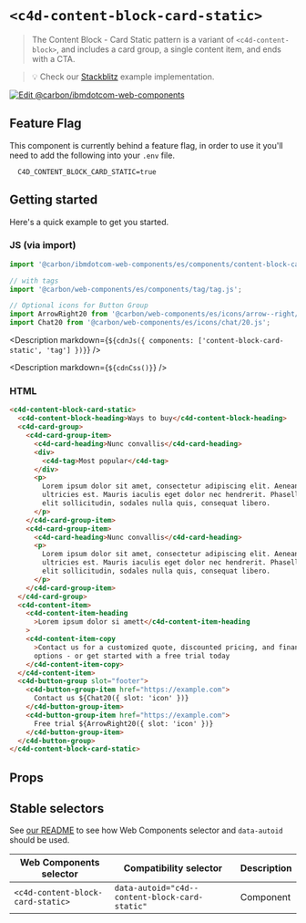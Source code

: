 
# `<c4d-content-block-card-static>`

> The Content Block - Card Static pattern is a variant of `<c4d-content-block>`,
> and includes a card group, a single content item, and ends with a CTA.

> 💡 Check our
> [Stackblitz](https://stackblitz.com/github/carbon-design-system/carbon-for-ibm-dotcom/tree/main/packages/web-components/examples/stackblitz/components/content-block-card-static)
> example implementation.

[![Edit @carbon/ibmdotcom-web-components](https://developer.stackblitz.com/img/open_in_stackblitz.svg)](https://stackblitz.com/github/carbon-design-system/carbon-for-ibm-dotcom/tree/main/packages/web-components/examples/stackblitz/components/content-block-card-static)

## Feature Flag

This component is currently behind a feature flag, in order to use it you'll
need to add the following into your `.env` file.

```
  C4D_CONTENT_BLOCK_CARD_STATIC=true
```

## Getting started

Here's a quick example to get you started.

### JS (via import)

```javascript
import '@carbon/ibmdotcom-web-components/es/components/content-block-card-static/index.js';

// with tags
import '@carbon/web-components/es/components/tag/tag.js';

// Optional icons for Button Group
import ArrowRight20 from '@carbon/web-components/es/icons/arrow--right/20.js';
import Chat20 from '@carbon/web-components/es/icons/chat/20.js';
```

<Description
  markdown={`${cdnJs({ components: ['content-block-card-static', 'tag'] })}`}
/>

<Description markdown={`${cdnCss()}`} />

### HTML

```html
<c4d-content-block-card-static>
  <c4d-content-block-heading>Ways to buy</c4d-content-block-heading>
  <c4d-card-group>
    <c4d-card-group-item>
      <c4d-card-heading>Nunc convallis</c4d-card-heading>
      <div>
        <c4d-tag>Most popular</c4d-tag>
      </div>
      <p>
        Lorem ipsum dolor sit amet, consectetur adipiscing elit. Aenean et
        ultricies est. Mauris iaculis eget dolor nec hendrerit. Phasellus at
        elit sollicitudin, sodales nulla quis, consequat libero.
      </p>
    </c4d-card-group-item>
    <c4d-card-group-item>
      <c4d-card-heading>Nunc convallis</c4d-card-heading>
      <p>
        Lorem ipsum dolor sit amet, consectetur adipiscing elit. Aenean et
        ultricies est. Mauris iaculis eget dolor nec hendrerit. Phasellus at
        elit sollicitudin, sodales nulla quis, consequat libero.
      </p>
    </c4d-card-group-item>
  </c4d-card-group>
  <c4d-content-item>
    <c4d-content-item-heading
      >Lorem ipsum dolor si amett</c4d-content-item-heading
    >
    <c4d-content-item-copy
      >Contact us for a customized quote, discounted pricing, and financing
      options - or get started with a free trial today
    </c4d-content-item-copy>
  </c4d-content-item>
  <c4d-button-group slot="footer">
    <c4d-button-group-item href="https://example.com">
      Contact us ${Chat20({ slot: 'icon' })}
    </c4d-button-group-item>
    <c4d-button-group-item href="https://example.com">
      Free trial ${ArrowRight20({ slot: 'icon' })}
    </c4d-button-group-item>
  </c4d-button-group>
</c4d-content-block-card-static>
```

## Props

<Props of="c4d-content-block-card-static" />
<Description markdown={markdownContents} />

## Stable selectors

See
[our README](https://github.com/carbon-design-system/carbon-for-ibm-dotcom/tree/main/packages/web-components#stable-selectors-for-analytics-and-integratione2e-testing-in-web-components)
to see how Web Components selector and `data-autoid` should be used.

| Web Components selector           | Compatibility selector                         | Description |
| --------------------------------- | ---------------------------------------------- | ----------- |
| `<c4d-content-block-card-static>` | `data-autoid="c4d--content-block-card-static"` | Component   |

<Description markdown={contributing} />
